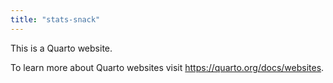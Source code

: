 ```yaml
---
title: "stats-snack"
---
```


This is a Quarto website.

To learn more about Quarto websites visit <https://quarto.org/docs/websites>.
